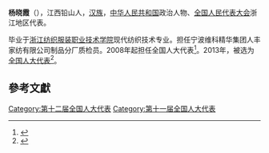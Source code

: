 '''杨晓霞'''（{{bd|1980年||}}），江西铅山人，[[汉族|汉族]]，[[中华人民共和国|中华人民共和国]]政治人物、[[全国人民代表大会|全国人民代表大会]]浙江地区代表。

毕业于[[浙江纺织服装职业技术学院|浙江纺织服装职业技术学院]]现代纺织技术专业。担任宁波维科精华集团人丰家纺有限公司制品分厂质检员。2008年起担任全国人大代表<ref>{{cite news|title=全国人大代表信息-杨晓霞|url= http://210.82.31.1:8084/delegate/viewDelegate.action?dbid=110891|accessdate=2013-04-05|newspaper=全国人大网|archive-url=https://web.archive.org/web/20140529085457/http://www.npc.gov.cn/delegate/viewDelegate.action?dbid=110891|archive-date=2014-05-29|dead-url=yes}}</ref>。2013年，被选为[[全国人大代表|全国人大代表]]<ref>{{cite news|title=全国人大代表信息-杨晓霞|url= http://210.82.31.1:8084/delegate/viewDelegate.action?dbid=120853|accessdate=2013-03-28|newspaper=全国人大网|archive-url=https://web.archive.org/web/20140529085213/http://www.npc.gov.cn/delegate/viewDelegate.action?dbid=120853|archive-date=2014-05-29|dead-url=yes}}</ref>。

==參考文獻==
{{reflist}}
{{中国政治人物小作品}}

[[Category:第十二届全国人大代表|Category:第十二届全国人大代表]]
[[Category:第十一届全国人大代表|Category:第十一届全国人大代表]]